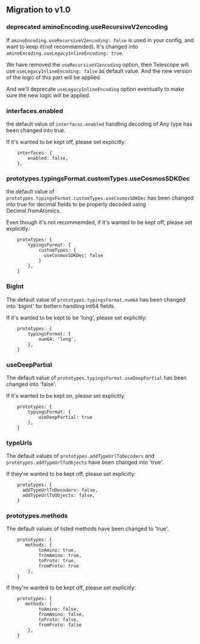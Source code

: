 ## Migration to v1.0

### deprecated aminoEncoding.useRecursiveV2encoding

If `aminoEncoding.useRecursiveV2encoding: false` is used in your config, and want to keep it(not recommemded). It's changed into `aminoEncoding.useLegacyInlineEncoding: true`.

We have removed the `useRecursiveV2encoding` option, then Telescope will use `useLegacyInlineEncoding: false` as default value. And the new version of the logic of this part will be applied.

And we'll deprecate `useLegacyInlineEncoding` option eventually to make sure the new logic will be applied.

### interfaces.enabled

the default value of `interfaces.enabled` handling decoding of Any type has been changed into true.

If it's wanted to be kept off, please set explicitly:

```
    interfaces: {
        enabled: false,
    },
```

### prototypes.typingsFormat.customTypes.useCosmosSDKDec

the default value of `prototypes.typingsFormat.customTypes.useCosmosSDKDec` has been changed into true for decimal fields to be properly decoded using Decimal.fromAtomics.

Even though it's not recommemded, if it's wanted to be kept off, please set explicitly:

```
    prototypes: {
        typingsFormat: {
            customTypes: {
              useCosmosSDKDec: false
            }
        },
    }
```

### BigInt

The default value of `prototypes.typingsFormat.num64` has been changed into 'bigint' for bettern handling int64 fields.

If it's wanted to be kept to be 'long', please set explicitly:

```
    prototypes: {
        typingsFormat: {
            num64: 'long',
        },
    }
```

### useDeepPartial

The default value of `prototypes.typingsFormat.useDeepPartial` has been changed into 'false'.

If it's wanted to be kept on, please set explicitly:

```
    prototypes: {
        typingsFormat: {
            useDeepPartial: true
        },
    }
```

### typeUrls

The default values of `prototypes.addTypeUrlToDecoders` and `prototypes.addTypeUrlToObjects` have been changed into 'true'.

If they're wanted to be kept off, please set explicitly:

```
    prototypes: {
      addTypeUrlToDecoders: false,
      addTypeUrlToObjects: false,
    }
```

### prototypes.methods

The default values of listed methods have been changed to 'true'.

```
    prototypes: {
       methods: {
            toAmino: true,
            fromAmino: true,
            toProto: true,
            fromProto: true
        },
    }
```

If they're wanted to be kept off, please set explicitly:

```
    prototypes: {
       methods: {
            toAmino: false,
            fromAmino: false,
            toProto: false,
            fromProto: false
        },
    }
```

